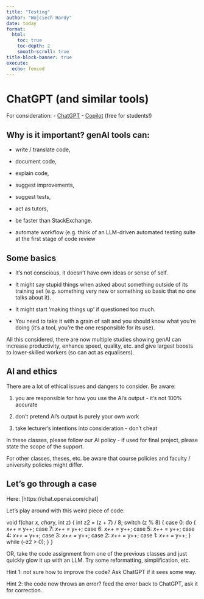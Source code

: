 ```yaml
---
title: "Testing"
author: "Wojciech Hardy"
date: today
format: 
  html:
    toc: true
    toc-depth: 2
    smooth-scroll: true
title-block-banner: true
execute:
  echo: fenced
---
```


# ChatGPT (and similar tools)

For consideration:
- [ChatGPT](https://chat.openai.com/)
- [Copilot](https://docs.github.com/en/copilot/quickstart) (free for students!)

## Why is it important? genAI tools can:

- write / translate code,

- document code,

- explain code,

- suggest improvements,

- suggest tests,

- act as tutors,

- be faster than StackExchange.

- automate workflow (e.g. think of an LLM-driven automated testing suite at the first stage of code review

## Some basics

- It's not conscious, it doesn't have own ideas or sense of self.

- It might say stupid things when asked about something outside of its training set (e.g. something very new or something so basic that no one talks about it).

- It might start 'making things up' if questioned too much.

- You need to take it with a grain of salt and you should know what you're doing (it's a tool, you're the one responsible for its use).

All this considered, there are now multiple studies showing genAI can increase productivity, enhance speed, quality, etc. and give largest boosts to lower-skilled workers (so can act as equalisers).

## AI and ethics

There are a lot of ethical issues and dangers to consider. Be aware:

1) you are responsible for how you use the AI's output - it's not 100% accurate

2) don't pretend AI's output is purely your own work

3) take lecturer's intentions into consideration - don't cheat

In these classes, please follow our AI policy - if used for final project, please state the scope of the support.

For other classes, theses, etc. be aware that course policies and faculty / university policies might differ.

## Let's go through a case

Here: [https://chat.openai.com/chat]

Let's play around with this weird piece of code:

void f(char *x, char*y, int z) { int z2 = (z + 7) / 8; switch (z % 8) { case 0: do { *x++ = *y++; case 7: *x++ = *y++; case 6: *x++ = *y++; case 5: *x++ = *y++; case 4: *x++ = *y++; case 3: *x++ = *y++; case 2: *x++ = *y++; case 1: *x++ = *y++; } while (--z2 > 0); } }

OR, take the code assignment from one of the previous classes and just quickly glow it up with an LLM. Try some reformatting, simplification, etc.

Hint 1: not sure how to improve the code? Ask ChatGPT if it sees some way.

Hint 2: the code now throws an error? feed the error back to ChatGPT, ask it for correction.